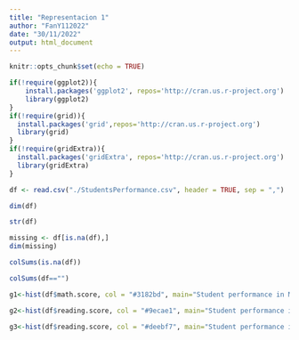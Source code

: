 ```yaml
---
title: "Representacion 1"
author: "FanY112022"
date: "30/11/2022"
output: html_document
---
```


```r
knitr::opts_chunk$set(echo = TRUE)
```

```r
if(!require(ggplot2)){
    install.packages('ggplot2', repos='http://cran.us.r-project.org')
    library(ggplot2)
}
if(!require(grid)){
  install.packages('grid',repos='http://cran.us.r-project.org')
  library(grid)
}
if(!require(gridExtra)){
  install.packages('gridExtra', repos='http://cran.us.r-project.org')
  library(gridExtra)
}

```
```r
df <- read.csv("./StudentsPerformance.csv", header = TRUE, sep = ",")
```

```r
dim(df)
```

```r
str(df)
```

```r
missing <- df[is.na(df),]
dim(missing)
```
```r
colSums(is.na(df))
```
```r
colSums(df=="")
```

```r
g1<-hist(df$math.score, col = "#3182bd", main="Student performance in Math exam", xlab="Marks", ylab="Number of students")
```
```r
g2<-hist(df$reading.score, col = "#9ecae1", main="Student performance in Reading exam", xlab="Marks", ylab="Number of students")
```
```r
g3<-hist(df$reading.score, col = "#deebf7", main="Student performance in Writing exam", xlab="Marks", ylab="Number of students")
```

